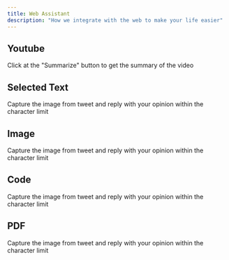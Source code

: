 ```yaml
---
title: Web Assistant
description: "How we integrate with the web to make your life easier"
---
```


## Youtube
<Card title="Summarize Youtube Video" img="/images/lexi-youtube.png">
  Click at the "Summarize" button to get the summary of the video
</Card>

## Selected Text
<Card title="selected text" img="/images/lexi-selected-text.png">
  Capture the image from tweet and reply with your opinion within the character limit
</Card>

## Image
<Card title="chat with image" img="/images/lexi-image-menu.png">
  Capture the image from tweet and reply with your opinion within the character limit
</Card>

## Code
<Card title="chat with image" img="/images/lexi-image-menu.png">
  Capture the image from tweet and reply with your opinion within the character limit
</Card>

## PDF
<Card title="chat with image" img="/images/lexi-image-menu.png">
  Capture the image from tweet and reply with your opinion within the character limit
</Card>
